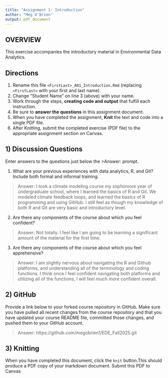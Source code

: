 ```yaml
---
title: "Assignment 1: Introduction"
author: "Meg O'Brien"
output: pdf_document
---
```


## OVERVIEW

This exercise accompanies the introductory material in Environmental Data Analytics. 

## Directions
1.  Rename this file `<FirstLast>_A01_Introduction.Rmd` (replacing `<FirstLast>` with your first and last name).
2.  Change "Student Name" on line 3 (above) with your name.
3.  Work through the steps, **creating code and output** that fulfill each instruction.
4.  Be sure to **answer the questions** in this assignment document.
5.  When you have completed the assignment, **Knit** the text and code into a single PDF file.
6.  After Knitting, submit the completed exercise (PDF file) to the appropriate assignment section on Canvas.


## 1) Discussion Questions
Enter answers to the questions just below the >Answer: prompt.

1. What are your previous experiences with data analytics, R, and Git? Include both formal and informal training.

> Answer: I took a climate modeling course my sophomore year of undergraduate school, where I learned the basics of R and Git. We modeled climate feedback loops, and learned the basics of R programming and using GitHub. I still feel as though my knowledge of both R and Git are very basic and introductory level. 

2. Are there any components of the course about which you feel confident?

> Answer: Not totally. I feel like I am going to be learning a significant amount of the material for the first time. 

3. Are there any components of the course about which you feel apprehensive?

> Answer: I am slightly nervous about navigating the R and Github platforms, and understanding all of the terminology and coding functions. I think once I feel confident navigating both platforms and utilizing all of the functions, I will feel much more confident overall.


## 2) GitHub

Provide a link below to your forked course repository in GitHub. Make sure you have pulled all recent changes from the course repository and that you have updated your course README file, committed those changes, and pushed them to your GitHub account. 

> Answer: https://github.com/megobrien1/EDE_Fall2025.git

## 3) Knitting
When you have completed this document, click the `knit` button.This should produce a PDF copy of your markdown document. Submit this PDF to Canvas 
